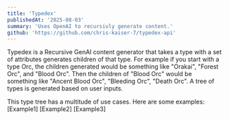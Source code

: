 ```yaml
---
title: 'Typedex'
publishedAt: '2025-08-03'
summary: 'Uses OpenAI to recursivly generate content.'
github: 'https://github.com/chris-kaiser-7/typedex-api'
---
```


Typedex is a Recursive GenAI content generator that takes a type with a set of attributes generates children of that type. For example if you start with a type Orc, the children generated would be something like "Orakai", "Forest Orc", and "Blood Orc". Then the children of "Blood Orc" would be something like "Ancent Blood Orc", "Bleeding Orc", "Death Orc". A tree of types is generated based on user inputs.

This type tree has a multitude of use cases. Here are some examples: 
[Example1]
[Example2]
[Example3]

